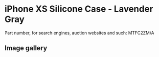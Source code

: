 
# iPhone XS Silicone Case - Lavender Gray

Part number, for search engines, auction websites and such: MTFC2ZM/A

## Image gallery

<div style={{ width: '100%', maxWidth: '768px' }}>
<GalleryComponent
    images={[
      {
        original: "/everysource/MTFC2.webp",
        thumbnail: "/everypreview/MTFC2.webp",
      },
      {
        original: "/everysource/MTFC2_AV1_GOLD.webp",
        thumbnail: "/everypreview/MTFC2_AV1_GOLD.webp",
      },
      {
        original: "/everysource/MTFC2_AV1_SILVER.webp",
        thumbnail: "/everypreview/MTFC2_AV1_SILVER.webp",
      },
      {
        original: "/everysource/MTFC2_AV1_SPACE_GRAY.webp",
        thumbnail: "/everypreview/MTFC2_AV1_SPACE_GRAY.webp",
      },
      {
        original: "/everysource/MTFC2_AV2.webp",
        thumbnail: "/everypreview/MTFC2_AV2.webp",
      }
    ]}
  />
</div>